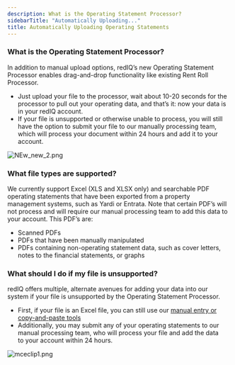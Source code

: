 ```yaml
---
description: What is the Operating Statement Processor?
sidebarTitle: "Automatically Uploading..."
title: Automatically Uploading Operating Statements
---
```


### **What is the Operating Statement Processor?**


In addition to manual upload options, redIQ’s new Operating Statement Processor enables drag-and-drop functionality like existing Rent Roll Processor.  


* Just upload your file to the processor, wait about 10-20 seconds for the processor to pull out your operating data, and that’s it: now your data is in your redIQ account.
* If your file is unsupported or otherwise unable to process, you will still have the option to submit your file to our manually processing team, which will process your document within 24 hours and add it to your account.


<Frame caption="Upload interface for processing historical operating statements. Drag and drop files or select manually.">
  <img src="/images/rediq/34b823d94a2a19eda18a25e0d35aaefc54ee2a6c.png" alt="NEw_new_2.png" />
</Frame>


###  **What file types are supported?**


We currently support Excel (XLS and XLSX only) and searchable PDF operating statements that have been exported from a property management systems, such as Yardi or Entrata. Note that certain PDF’s will not process and will require our manual processing team to add this data to your account. This PDF’s are: 


* Scanned PDFs
* PDFs that have been manually manipulated
* PDFs containing non-operating statement data, such as cover letters, notes to the financial statements, or graphs


### **What should I do if my file is unsupported?**


redIQ offers multiple, alternate avenues for adding your data into our system if your file is unsupported by the Operating Statement Processor.  


* First, if your file is an Excel file, you can still use our [manual entry or copy-and-paste tools](manually-uploading-operating-statements)
* Additionally, you may submit any of your operating statements to our manual processing team, who will process your file and add the data to your account within 24 hours.


 ![mceclip1.png](/images/radix/c136dea20df8f50338831d30b42966dcde26818c.png)
